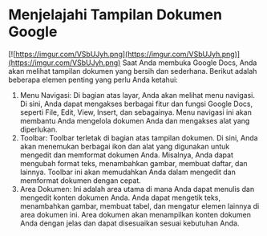 # Menjelajahi Tampilan Dokumen Google
[![https://imgur.com/VSbUJyh.png](https://imgur.com/VSbUJyh.png)](https://imgur.com/VSbUJyh.png)
Saat Anda membuka Google Docs, Anda akan melihat tampilan dokumen yang bersih dan
sederhana. Berikut adalah beberapa elemen penting yang perlu Anda ketahui:
1. Menu Navigasi: Di bagian atas layar, Anda akan melihat menu navigasi. Di sini, Anda
dapat mengakses berbagai fitur dan fungsi Google Docs, seperti File, Edit, View, Insert, dan
sebagainya. Menu navigasi ini akan membantu Anda mengelola dokumen Anda dan
mengakses alat yang diperlukan.
2. Toolbar: Toolbar terletak di bagian atas tampilan dokumen. Di sini, Anda akan
menemukan berbagai ikon dan alat yang digunakan untuk mengedit dan memformat
dokumen Anda. Misalnya, Anda dapat mengubah format teks, menambahkan gambar,
membuat daftar, dan lainnya. Toolbar ini akan memudahkan Anda dalam mengedit dan
memformat dokumen dengan cepat.
3. Area Dokumen: Ini adalah area utama di mana Anda dapat menulis dan mengedit konten
dokumen Anda. Anda dapat mengetik teks, menambahkan gambar, membuat tabel, dan
mengatur elemen lainnya di area dokumen ini. Area dokumen akan menampilkan konten
dokumen Anda dengan jelas dan dapat disesuaikan sesuai kebutuhan Anda.
